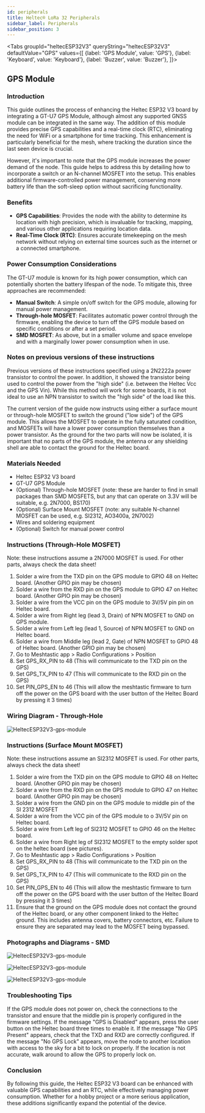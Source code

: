 ```yaml
---
id: peripherals
title: Heltec® LoRa 32 Peripherals
sidebar_label: Peripherals
sidebar_position: 3
---
```



<Tabs
groupId="heltecESP32V3"
queryString="heltecESP32V3"
defaultValue="GPS"
values={[
{label: 'GPS Module', value: 'GPS'},
{label: 'Keyboard', value: 'Keyboard'},
{label: 'Buzzer', value: 'Buzzer'},
]}>
<TabItem value="GPS">

## GPS Module

### Introduction

This guide outlines the process of enhancing the Heltec ESP32 V3 board by integrating a GT-U7 GPS Module, although almost any supported GNSS module can be integrated in the same way. The addition of this module provides precise GPS capabilities and a real-time clock (RTC), eliminating the need for WiFi or a smartphone for time tracking. This enhancement is particularly beneficial for the mesh, where tracking the duration since the last seen device is crucial.

However, it's important to note that the GPS module increases the power demand of the node. This guide helps to address this by detailing how to incorporate a switch or an N-channel MOSFET into the setup. This enables additional firmware-controlled power management, conserving more battery life than the soft-sleep option without sacrificing functionality.

### Benefits

- **GPS Capabilities**: Provides the node with the ability to determine its location with high precision, which is invaluable for tracking, mapping, and various other applications requiring location data.
- **Real-Time Clock (RTC)**: Ensures accurate timekeeping on the mesh network without relying on external time sources such as the internet or a connected smartphone.

### Power Consumption Considerations

The GT-U7 module is known for its high power consumption, which can potentially shorten the battery lifespan of the node. To mitigate this, three approaches are recommended:

- **Manual Switch**: A simple on/off switch for the GPS module, allowing for manual power management.
- **Through-hole MOSFET**: Facilitates automatic power control through the firmware, enabling the device to turn off the GPS module based on specific conditions or after a set period.
- **SMD MOSFET**: As above, but in a smaller volume and space envelope and with a marginally lower power consumption when in use.

### Notes on previous versions of these instructions
Previous versions of these instructions specified using a 2N2222a power transistor to control the power. In addition, it showed the transistor being used to control the power from the "high side" (i.e. between the Heltec Vcc and the GPS Vin). While this method will work for some boards, it is not ideal to use an NPN transistor to switch the "high side" of the load like this.

The current version of the guide now instructs using either a surface mount or through-hole MOSFET to switch the ground ("low side") of the GPS module. This allows the MOSFET to operate in the fully saturated condition, and MOSFETs will have a lower power consumption themselves than a power transistor. As the ground for the two parts will now be isolated, it is important that no parts of the GPS module, the antenna or any shielding shell are able to contact the ground for the Heltec board.

### Materials Needed

- Heltec ESP32 V3 board
- GT-U7 GPS Module
- (Optional) Through-hole MOSFET (note: these are harder to find in small packages than SMD MOSFETS, but any that can operate on 3.3V will be suitable, e.g. 2N7000, BS170)
- (Optional) Surface Mount MOSFET (note: any suitable N-channel MOSFET can be used, e.g. SI2312, AO3400a, 2N7002)
- Wires and soldering equipment
- (Optional) Switch for manual power control

### Instructions (Through-Hole MOSFET)

Note: these instructions assume a 2N7000 MOSFET is used. For other parts, always check the data sheet!

1.  Solder a wire from the TXD pin on the GPS module to GPIO 48 on Heltec board. (Another GPIO pin may be chosen)
2.  Solder a wire from the RXD pin on the GPS module to GPIO 47 on Heltec board. (Another GPIO pin may be chosen)
3.  Solder a wire from the VCC pin on the GPS module to 3V/5V pin pin on Heltec board.
4.  Solder a wire from Right leg (lead 3, Drain) of NPN MOSFET to GND on GPS module.
5.  Solder a wire from Left leg (lead 1, Source) of NPN MOSFET to GND on Heltec board.
6.  Solder a wire from Middle leg (lead 2, Gate) of NPN MOSFET to GPIO 48 of Heltec board. (Another GPIO pin may be chosen)
7.  Go to Meshtastic app > Radio Configurations > Position
8.  Set GPS_RX_PIN to 48 (This will communicate to the TXD pin on the GPS)
9.  Set GPS_TX_PIN to 47 (This will communicate to the RXD pin on the GPS)
10. Set PIN_GPS_EN to 46 (This will allow the meshtastic firmware to turn off the power on the GPS board with the user button of the Heltec Board by pressing it 3 times)

### Wiring Diagram - Through-Hole

![HeltecESP32V3-gps-module](/img/hardware/heltec/Heltec_ESP32V3_GPS_module_low-side.webp)

### Instructions (Surface Mount MOSFET)

Note: these instructions assume an SI2312 MOSFET is used. For other parts, always check the data sheet!

 1. Solder a wire from the TXD pin on the GPS module to GPIO 48 on Heltec board. (Another GPIO pin may be chosen)
 2. Solder a wire from the RXD pin on the GPS module to GPIO 47 on Heltec board. (Another GPIO pin may be chosen)
 3. Solder a wire from the GND pin on the GPS module to middle pin of the SI 2312 MOSFET
 4. Solder a wire from the VCC pin of the GPS module to o 3V/5V pin on Heltec board.
 5. Solder a wire from Left leg of SI2312  MOSFET to GPIO 46 on the Heltec board.         
 6. Solder a wire from Right leg of SI2312 MOSFET to the empty solder spot  on the heltec board (see pictures).
 7. Go to Meshtastic app > Radio Configurations > Position
 8. Set GPS_RX_PIN to 48 (This will communicate to the TXD pin on the GPS)
 9. Set GPS_TX_PIN to 47 (This will communicate to the RXD pin on the GPS)
 10. Set PIN_GPS_EN to 46 (This will allow the meshtastic firmware to turn off the power on the GPS board with the user button of the Heltec Board by pressing it 3 times)
 11. Ensure that the ground on the GPS module does not contact the ground of the Heltec board, or any other component linked to the Heltec ground. This includes antenna covers, battery connectors, etc. Failure to ensure they are separated may lead to the MOSFET being bypassed.

### Photographs and Diagrams - SMD

![HeltecESP32V3-gps-module](/img/hardware/heltec/Heltec_ESP32V3_SMDMosfetDiagram.webp)

![HeltecESP32V3-gps-module](/img/hardware/heltec/Heltec_ESP32V3_SMDMosfetInPlace.webp)

![HeltecESP32V3-gps-module](/img/hardware/heltec/Heltec_ESP32V3_SMDMOSFET_GPSInPlace.webp)

### Troubleshooting Tips

If the GPS module does not power on, check the connections to the transistor and ensure that the middle pin is properly configured in the firmware settings.
If the message "GPS is Disabled" appears, press the user button on the Heltec board three times to enable it.
If the message "No GPS Present" appears, check that the TXD and RXD are correctly configured.
If the message "No GPS Lock" appears, move the node to another location with access to the sky for a bit to lock on properly.
If the location is not accurate, walk around to allow the GPS to properly lock on.

### Conclusion

By following this guide, the Heltec ESP32 V3 board can be enhanced with valuable GPS capabilities and an RTC, while effectively managing power consumption. Whether for a hobby project or a more serious application, these additions significantly expand the potential of the device.

</TabItem>
</Tabs>
